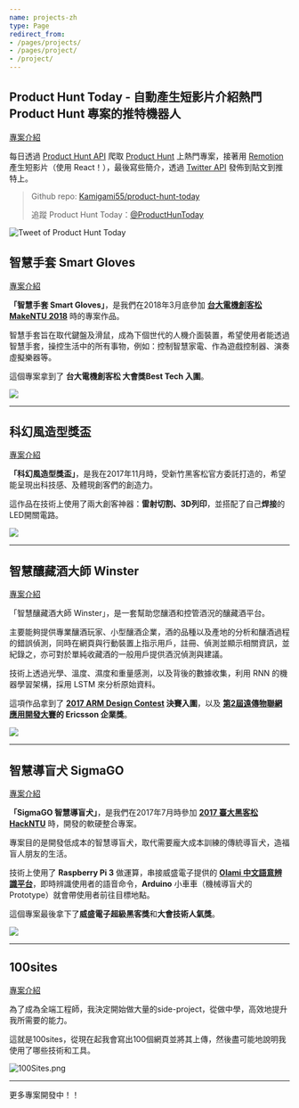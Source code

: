 ```yaml
---
name: projects-zh
type: Page
redirect_from:
- /pages/projects/
- /pages/project/
- /project/
---
```


## Product Hunt Today - 自動產生短影片介紹熱門 Product Hunt 專案的推特機器人

[專案介紹](/posts/2022-04-07-product-hunt-today)

每日透過 [Product Hunt API](<(https://api.producthunt.com/v2/docs)>) 爬取 [Product Hunt](https://www.producthunt.com/) 上熱門專案，接著用 [Remotion](https://www.remotion.dev/) 產生短影片（使用 React！），最後寫些簡介，透過 [Twitter API](https://developer.twitter.com/en/docs/twitter-api) 發佈到貼文到推特上。

> Github repo: [Kamigami55/product-hunt-today](https://github.com/Kamigami55/product-hunt-today)
>
> 追蹤 Product Hunt Today：[@ProductHunToday](https://twitter.com/ProductHunToday)

![Tweet of Product Hunt Today](/images/product-hunt-today/product-hunt-today-tweet.jpg)

## 智慧手套 Smart Gloves

[專案介紹](/posts/smart-gloves)

**「智慧手套 Smart Gloves」**，是我們在2018年3月底參加 **[台大電機創客松 MakeNTU 2018](https://make.ntuee.org/)** 時的專案作品。

智慧手套旨在取代鍵盤及滑鼠，成為下個世代的人機介面裝置，希望使用者能透過智慧手套，操控生活中的所有事物，例如：控制智慧家電、作為遊戲控制器、演奏虛擬樂器等。

這個專案拿到了 **台大電機創客松 大會獎Best Tech 入圍**。

![](/images/projects/smart-gloves.png)

---

## 科幻風造型獎盃

[專案介紹](/posts/scifi-trophy)

**「科幻風造型獎盃」**，是我在2017年11月時，受新竹黑客松官方委託打造的，希望能呈現出科技感、及體現創客們的創造力。

這作品在技術上使用了兩大創客神器：**雷射切割、3D列印**，並搭配了自己**焊接**的LED開關電路。

![](/images/projects/scifi-trophy.png)

---

## 智慧釀藏酒大師 Winster

[專案介紹](/posts/winster)

「智慧釀藏酒大師 Winster」，是一套幫助您釀酒和控管酒況的釀藏酒平台。

主要能夠提供專業釀酒玩家、小型釀酒企業，酒的品種以及產地的分析和釀酒過程的錯誤偵測，同時在網頁與行動裝置上指示用戶，註冊、偵測並顯示相關資訊，並紀錄之，亦可對於單純收藏酒的一般用戶提供酒況偵測與建議。

技術上透過光學、溫度、濕度和重量感測，以及背後的數據收集，利用 RNN 的機器學習架構，採用 LSTM 來分析原始資料。

這項作品拿到了 **[2017 ARM Design Contest](http://www.armdesigncontest.com/customers/login/) 決賽入圍**，以及 **[第2屆遠傳物聯網應用開發大賽](http://promotion.fetnet.net/ebu/2017IoTHackathon/index.html)的 Ericsson 企業獎**。

![](/images/projects/winster.png)

---

## 智慧導盲犬 SigmaGO

[專案介紹](/posts/sigmago)

**「SigmaGO 智慧導盲犬」**，是我們在2017年7月時參加 **[2017 臺大黑客松 HackNTU](https://hackntu.tumblr.com/tagged/intro)** 時，開發的軟硬整合專案。

專案目的是開發低成本的智慧導盲犬，取代需要龐大成本訓練的傳統導盲犬，造福盲人朋友的生活。

技術上使用了 **Raspberry Pi 3** 做運算，串接威盛電子提供的 **[Olami 中文語意辨識平台](https://tw.olami.ai/open/website/home/home_show)**，即時辨識使用者的語音命令，**Arduino** 小車車（機械導盲犬的 Prototype）就會帶使用者前往目標地點。

這個專案最後拿下了**威盛電子超級黑客獎**和**大會技術人氣獎**。


![](https://i.imgur.com/8E5onDg.jpg)

---

## 100sites

[專案介紹](/posts/2016-02-12-100sites-000)

為了成為全端工程師，我決定開始做大量的side-project，從做中學，高效地提升我所需要的能力。

這就是100sites，從現在起我會寫出100個網頁並將其上傳，然後盡可能地說明我使用了哪些技術和工具。

![100Sites.png](https://imgur.com/i5gPgdO.png)

---

更多專案開發中！！
